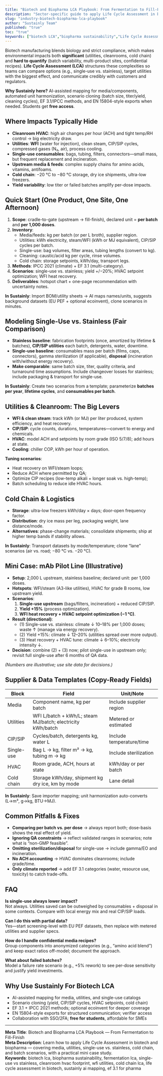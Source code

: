 ```yaml
---
title: "Biotech and Biopharma LCA Playbook: From Fermentation to Fill-Finish"
description: "Sector-specific guide to apply Life Cycle Assessment in biotech: media and utilities mapping, single-use vs. stainless, cold chain, batch scenarios, and a mini case."
slug: "industry-biotech-biopharma-lca-playbook"
author: "Sustainly Team"
published: "true"
toc: "true"
keywords: ["biotech LCA","biopharma sustainability","Life Cycle Assessment (LCA)","single-use vs stainless","fermentation LCA","cleanroom energy","WFI and utilities","cold chain footprint"]
---
```


Biotech manufacturing blends biology and strict compliance, which makes environmental impacts both **significant** (utilities, cleanrooms, cold chain) and **hard to quantify** (batch variability, multi-product sites, confidential recipes). **Life Cycle Assessment (LCA)** structures these complexities so teams can compare options (e.g., single-use vs. stainless), target utilities with the biggest effect, and communicate credibly with customers and regulators.

**Why Sustainly here?** AI-assisted mapping for media/components, automated unit harmonization, scenario cloning (batch size, titer/yield, cleaning cycles), EF 3.1/IPCC methods, and EN 15804-style exports when needed. Students get **free access**.

## Where Impacts Typically Hide

- **Cleanroom HVAC**: high air changes per hour (ACH) and tight temp/RH control → big electricity draw.
- **Utilities**: **WFI** (water for injection), clean steam, CIP/SIP cycles, compressed gases (N₂, air), process cooling.
- **Single-use consumables**: bags, tubing, filters, connectors—small mass, but frequent replacement and incineration.
- **Upstream media & feeds**: complex supply chains for amino acids, vitamins, antifoams.
- **Cold chain**: −20 °C to −80 °C storage, dry ice shipments, ultra-low freezers.
- **Yield variability**: low titer or failed batches amplify per-dose impacts.

## Quick Start (One Product, One Site, One Afternoon)

1. **Scope**: cradle-to-gate (upstream → fill-finish), declared unit = **per batch** and **per 1,000 doses**.
2. **Inventory**:
   - Media/feeds: kg per batch (or per L broth), supplier region.
   - Utilities: kWh electricity, steam/WFI (kWh or MJ equivalent), CIP/SIP cycles per batch.
   - Single-use: bag volumes, filter areas, tubing lengths (convert to kg).
   - Cleaning: caustic/acid kg per cycle, rinse volumes.
   - Cold chain: storage setpoints, kWh/day, transport legs.
3. **Methods**: IPCC 2021 (climate) + EF 3.1 (multi-category).
4. **Scenarios**: single-use vs. stainless; yield +/−20%; HVAC setpoint optimization; WFI heat recovery.
5. **Deliverables**: hotspot chart + one-page recommendation with uncertainty notes.

**In Sustainly**: Import BOM/utility sheets → AI maps names/units, suggests background datasets (EU PEF + optional ecoinvent), clone scenarios in minutes.

## Modeling Single-Use vs. Stainless (Fair Comparison)

- **Stainless baseline**: fabrication footprints (once, amortized by lifetime & batches), **CIP/SIP utilities** each batch, detergents, water, downtime.
- **Single-use baseline**: consumables mass per batch (films, caps, connectors), gamma sterilization (if applicable), **disposal** (incineration with/without energy recovery).
- **Make comparable**: same batch size, titer, quality criteria, and turnaround time assumptions. Include changeover losses for stainless; include packaging & transport for single-use.

**In Sustainly**: Create two scenarios from a template; parameterize **batches per year**, **lifetime cycles**, and **consumables per batch**.

## Utilities & Cleanroom: The Big Levers

- **WFI & clean steam**: track kWh (or MJ) per liter produced, system efficiency, and heat recovery.
- **CIP/SIP**: cycle counts, durations, temperatures—convert to energy and chemicals.
- **HVAC**: model ACH and setpoints by room grade (ISO 5/7/8); add hours at state.
- **Cooling**: chiller COP, kWh per hour of operation.

**Tuning scenarios**:

- Heat recovery on WFI/steam loops;
- Reduce ACH where permitted by QA;
- Optimize CIP recipes (low-temp alkali + longer soak vs. high-temp);
- Batch scheduling to reduce idle HVAC hours.

## Cold Chain & Logistics

- **Storage**: ultra-low freezers kWh/day × days; door-open frequency factor.
- **Distribution**: dry ice mass per leg, packaging weight, lane distance/mode.
- **Alternatives**: phase-change materials; consolidate shipments; ship at higher temp bands if stability allows.

**In Sustainly**: Transport datasets by mode/temperature; clone “lane” scenarios (air vs. road; −80 °C vs. −20 °C).

## Mini Case: mAb Pilot Line (Illustrative)

- **Setup**: 2,000 L upstream, stainless baseline; declared unit: per 1,000 doses.
- **Hotspots**: WFI/steam (A3-like utilities), HVAC for grade B rooms, low upstream yield.
- **Scenarios**:
  1. **Single-use upstream** (bags/filters, incineration) + reduced CIP/SIP.
  2. **Yield +15%** (process optimization).
  3. **WFI heat recovery + HVAC setpoint optimization (−1 °C)**.
- **Result (directional)**:
  - (1) Single-use vs. stainless: climate ↓ 10–18% per 1,000 doses; waste ↑ (manage via energy recovery).
  - (2) Yield +15%: climate ↓ 12–20% (utilities spread over more output).
  - (3) Heat recovery + HVAC tune: climate ↓ 6–10%; electricity intensity ↓.
- **Decision**: combine (2) + (3) now; pilot single-use in upstream only; revisit full single-use after 6 months of QA data.

_(Numbers are illustrative; use site data for decisions.)_

## Supplier & Data Templates (Copy-Ready Fields)

| Block      | Field                                                      | Unit/Note                |
| ---------- | ---------------------------------------------------------- | ------------------------ |
| Media      | Component name, kg per batch                               | Include supplier region  |
| Utilities  | WFI L/batch + kWh/L; steam MJ/batch; electricity kWh/batch | Metered or estimated     |
| CIP/SIP    | Cycles/batch, detergents kg, water L                       | Include temperature/time |
| Single-use | Bag L → kg, filter m² → kg, tubing m → kg                  | Include sterilization    |
| HVAC       | Room grade, ACH, hours at state                            | kWh/day or per batch     |
| Cold chain | Storage kWh/day, shipment kg dry ice, km by mode           | Lane detail              |

**In Sustainly**: Save importer mapping; unit harmonization auto-converts (L→m³, g→kg, BTU→MJ).

## Common Pitfalls & Fixes

- **Comparing per batch vs. per dose** → always report both; dose-basis shows the real effect of yield.
- **Ignoring QA constraints** → reflect validated ranges in scenarios; note what is “non-GMP feasible”.
- **Omitting sterilization/disposal** for single-use → include gamma/EO and incineration.
- **No ACH accounting** → HVAC dominates cleanrooms; include grade/time.
- **Only climate reported** → add EF 3.1 categories (water, resource use, toxicity) to catch trade-offs.

## FAQ

**Is single-use always lower impact?**\
Not always. Utilities saved can be outweighed by consumables + disposal in some contexts. Compare with local energy mix and real CIP/SIP loads.

**Can I do this with partial data?**\
Yes—start screening-level with EU PEF datasets, then replace with metered utilities and supplier specs.

**How do I handle confidential media recipes?**\
Group components into anonymized categories (e.g., “amino acid blend”) and keep exact ratios off-model; document the approach.

**What about failed batches?**\
Model a failure rate scenario (e.g., +5% rework) to see per-dose sensitivity and justify yield investments.

## Why Use Sustainly For Biotech LCA

- AI-assisted mapping for media, utilities, and single-use catalogs
- Scenario cloning (yield, CIP/SIP cycles, HVAC setpoints, cold chain)
- EF 3.1 + IPCC 2021 methods; optional ecoinvent for deeper coverage
- EN 15804-style exports for structured communication; verifier access
- Collaboration with SSO/2FA; **free for students**, affordable for SMEs

---

**Meta Title**: Biotech and Biopharma LCA Playbook — From Fermentation to Fill-Finish\
**Meta Description**: Learn how to apply Life Cycle Assessment in biotech and biopharma — covering media, utilities, single-use vs. stainless, cold chain, and batch scenarios, with a practical mini case study.\
**Keywords**: biotech lca, biopharma sustainability, fermentation lca, single-use vs stainless, cleanroom hvac footprint, wfi utilities, cold chain lca, life cycle assessment in biotech, sustainly ai mapping, ef 3.1 for pharma